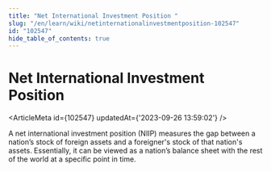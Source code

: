 ```yaml
---
title: "Net International Investment Position "
slug: "/en/learn/wiki/netinternationalinvestmentposition-102547"
id: "102547"
hide_table_of_contents: true
---
```



# Net International Investment Position 

<ArticleMeta id={102547} updatedAt={'2023-09-26 13:59:02'} />
<div className='border-solid border-b border-t-0 my-4 border-[var(--ifm-color-gray-300)]' />

A net international investment position (NIIP) measures the gap between a nation’s stock of foreign assets and a foreigner's stock of that nation's assets. Essentially, it can be viewed as a nation’s balance sheet with the rest of the world at a specific point in time.
